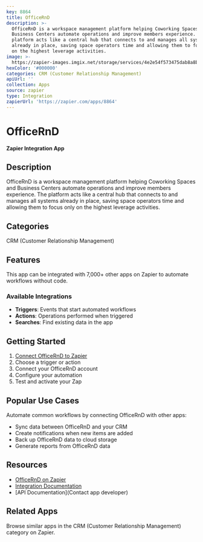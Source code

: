 ```yaml
---
key: 8864
title: OfficeRnD
description: >-
  OfficeRnD is a workspace management platform helping Coworking Spaces and
  Business Centers automate operations and improve members experience. The
  platform acts like a central hub that connects to and manages all systems
  already in place, saving space operators time and allowing them to focus only
  on the highest leverage activities.
image: >-
  https://zapier-images.imgix.net/storage/services/4e2e54f573475dab8a8b05748de58266.png?auto=format%2Ccompress&ixlib=python-3.0.0&q=50
hexColor: '#000000'
categories: CRM (Customer Relationship Management)
apiUrl: ''
collection: Apps
source: zapier
type: Integration
zapierUrl: 'https://zapier.com/apps/8864'
---
```

# OfficeRnD

**Zapier Integration App**

## Description

OfficeRnD is a workspace management platform helping Coworking Spaces and Business Centers automate operations and improve members experience. The platform acts like a central hub that connects to and manages all systems already in place, saving space operators time and allowing them to focus only on the highest leverage activities.

## Categories

CRM (Customer Relationship Management)

## Features

This app can be integrated with 7,000+ other apps on Zapier to automate workflows without code.

### Available Integrations

- **Triggers**: Events that start automated workflows
- **Actions**: Operations performed when triggered
- **Searches**: Find existing data in the app

## Getting Started

1. [Connect OfficeRnD to Zapier](https://zapier.com/apps/8864)
2. Choose a trigger or action
3. Connect your OfficeRnD account
4. Configure your automation
5. Test and activate your Zap

## Popular Use Cases

Automate common workflows by connecting OfficeRnD with other apps:

- Sync data between OfficeRnD and your CRM
- Create notifications when new items are added
- Back up OfficeRnD data to cloud storage
- Generate reports from OfficeRnD data

## Resources

- [OfficeRnD on Zapier](https://zapier.com/apps/8864)
- [Integration Documentation](https://zapier.com/apps/8864/integrations)
- [API Documentation](Contact app developer)

## Related Apps

Browse similar apps in the CRM (Customer Relationship Management) category on Zapier.
